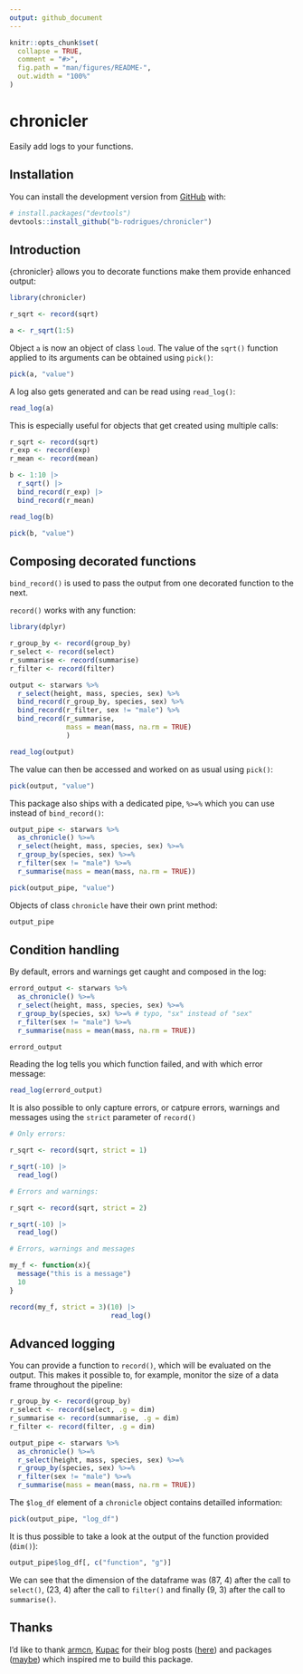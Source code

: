 ```yaml
---
output: github_document
---
```


<!-- README.md is generated from README.Rmd. Please edit that file -->

```r
knitr::opts_chunk$set(
  collapse = TRUE,
  comment = "#>",
  fig.path = "man/figures/README-",
  out.width = "100%"
)
```

# chronicler

<!-- badges: start -->
<!-- badges: end -->

Easily add logs to your functions.

## Installation

You can install the development version from [GitHub](https://github.com/) with:

```r
# install.packages("devtools")
devtools::install_github("b-rodrigues/chronicler")
```

## Introduction

{chronicler} allows you to decorate functions make them provide enhanced output:


```r
library(chronicler)

r_sqrt <- record(sqrt)

a <- r_sqrt(1:5)

```

Object `a` is now an object of class `loud`. The value of the `sqrt()` function applied to its arguments
can be obtained using `pick()`:

```r
pick(a, "value")
```

A log also gets generated and can be read using `read_log()`:

```r
read_log(a)
```
This is especially useful for objects that get created using multiple calls:

```r

r_sqrt <- record(sqrt)
r_exp <- record(exp)
r_mean <- record(mean)

b <- 1:10 |>
  r_sqrt() |>
  bind_record(r_exp) |>
  bind_record(r_mean)

```

```r
read_log(b)

pick(b, "value")
```

## Composing decorated functions

`bind_record()` is used to pass the output from one decorated function to the next.

`record()` works with any function:

```r
library(dplyr)

r_group_by <- record(group_by)
r_select <- record(select)
r_summarise <- record(summarise)
r_filter <- record(filter)

output <- starwars %>%
  r_select(height, mass, species, sex) %>%
  bind_record(r_group_by, species, sex) %>%
  bind_record(r_filter, sex != "male") %>%
  bind_record(r_summarise,
              mass = mean(mass, na.rm = TRUE)
              )

```

```r
read_log(output)
```

The value can then be accessed and worked on as usual using `pick()`:

```r
pick(output, "value")
```

This package also ships with a dedicated pipe, `%>=%` which you can use instead of `bind_record()`:

```r
output_pipe <- starwars %>%
  as_chronicle() %>=%
  r_select(height, mass, species, sex) %>=%
  r_group_by(species, sex) %>=%
  r_filter(sex != "male") %>=%
  r_summarise(mass = mean(mass, na.rm = TRUE))

```

```r
pick(output_pipe, "value")
```

Objects of class `chronicle` have their own print method:

```r
output_pipe
```

## Condition handling

By default, errors and warnings get caught and composed in the log:

```r

errord_output <- starwars %>%
  as_chronicle() %>=%
  r_select(height, mass, species, sex) %>=% 
  r_group_by(species, sx) %>=% # typo, "sx" instead of "sex"
  r_filter(sex != "male") %>=%
  r_summarise(mass = mean(mass, na.rm = TRUE))

```

```r
errord_output
```

Reading the log tells you which function failed, and with which error message:

```r
read_log(errord_output)
```

It is also possible to only capture errors, or catpure errors, warnings and messages using
the `strict` parameter of `record()`

```r
# Only errors:

r_sqrt <- record(sqrt, strict = 1)

r_sqrt(-10) |>
  read_log()

# Errors and warnings:

r_sqrt <- record(sqrt, strict = 2)

r_sqrt(-10) |>
  read_log()

# Errors, warnings and messages

my_f <- function(x){
  message("this is a message")
  10
}

record(my_f, strict = 3)(10) |>
                         read_log()

```

## Advanced logging

You can provide a function to `record()`, which will be evaluated on the output. This makes it possible
to, for example, monitor the size of a data frame throughout the pipeline:

```r
r_group_by <- record(group_by)
r_select <- record(select, .g = dim)
r_summarise <- record(summarise, .g = dim)
r_filter <- record(filter, .g = dim)

output_pipe <- starwars %>%
  as_chronicle() %>=%
  r_select(height, mass, species, sex) %>=%
  r_group_by(species, sex) %>=%
  r_filter(sex != "male") %>=%
  r_summarise(mass = mean(mass, na.rm = TRUE))

```

The `$log_df` element of a `chronicle` object contains detailled information:

```r
pick(output_pipe, "log_df")
```

It is thus possible to take a look at the output of the function provided (`dim()`):

```r
output_pipe$log_df[, c("function", "g")]
```

We can see that the dimension of the dataframe was (87, 4) after the call to `select()`, (23, 4)
after the call to `filter()` and finally (9, 3) after the call to `summarise()`.

## Thanks

I’d like to thank [armcn](https://github.com/armcn), [Kupac](https://github.com/Kupac) for their
blog posts ([here](https://kupac.gitlab.io/biofunctor/2019/05/25/maybe-monad-in-r/)) and 
packages ([maybe](https://armcn.github.io/maybe/)) which inspired me to build this package.

